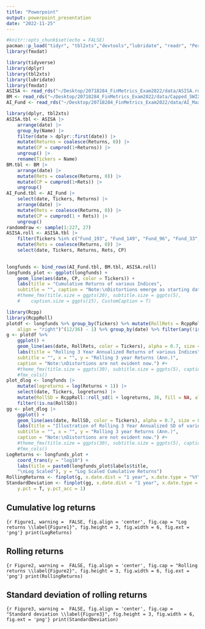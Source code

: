 ```yaml
---
title: "Powerpoint"
output: powerpoint_presentation
date: "2022-11-25"
---
```


```r
#knitr::opts_chunk$set(echo = FALSE)
pacman::p_load("tidyr", "tbl2xts","devtools","lubridate", "readr", "PerformanceAnalytics", "ggplot2", "dplyr", "rmsfuns", "tibble", "knitr", "lubridate", "pacman", "PortRisk", "psych", "quadprog", "RcppRoll", "rmarkdown", "rmgarch", "rportfolio", "tbl2xts", "Texevier", "tidyfit", "tidyverse", "broom", "xts", "zoo", "factoextra", "FactoMineR", "fEcofin", "fmxdat", "glue", "huxtable")
library(fmxdat)
```

```r
library(tidyverse)
library(dplyr)
library(tbl2xts)
library(lubridate)
library(fmxdat)
ASISA <- read_rds("~/Desktop/20718284_FinMetrics_Exam2022/data/ASISA.rds")
BM <- read_rds("~/Desktop/20718284_FinMetrics_Exam2022/data/Capped_SWIX.rds")
AI_Fund <- read_rds("~/Desktop/20718284_FinMetrics_Exam2022/data/AI_Max_Fund.rds")
```

```r
library(dplyr, tbl2xts)
ASISA.tbl <- ASISA |> 
    arrange(date) |> 
    group_by(Name) |> 
    filter(date > dplyr::first(date)) |> 
    mutate(Returns = coalesce(Returns, 0)) |> 
    mutate(CP = cumprod(1+Returns)) |> 
    ungroup() |>
    rename(Tickers = Name)
BM.tbl <- BM |> 
    arrange(date) |> 
    mutate(Rets = coalesce(Returns, 0)) |> 
    mutate(CP = cumprod(1+Rets)) |> 
    ungroup() 
AI_Fund.tbl <- AI_Fund |> 
    select(date, Tickers, Returns) |> 
    arrange(date) |> 
    mutate(Rets = coalesce(Returns, 0)) |> 
    mutate(CP = cumprod(1 + Rets)) |> 
    ungroup() 
randomdraw <- sample(1:227, 27)
ASISA.roll <- ASISA.tbl |> 
    filter(Tickers %in% c("Fund_193", "Fund_149", "Fund_96", "Fund_33", "Fund_21", "Fund_122", "Fund_72", "Fund_99", "Fund_7", "Fund_211", "Fund_226", "Fund_198", "Fund_144", "Fund_106", "Fund_223", "Fund_209", "Fund_188", "Fund_163", "Fund_152", "Fund_43", "Fund_32", "Fund_169", "Fund_94", "Fund_11", "Fund_138", "Fund_67", "Fund_16")) |> 
    mutate(Rets = coalesce(Returns, 0)) |> 
    select(date, Tickers, Returns, Rets, CP)
    
```

```r
longfunds <- bind_rows(AI_Fund.tbl, BM.tbl, ASISA.roll)
longfunds_plot <- ggplot(longfunds) + 
    geom_line(aes(date, CP, color = Tickers)) + 
    labs(title = "Cumulative Returns of various Indices", 
    subtitle = "", caption = "Note:\nDistortions emerge as starting dates differ.") #+ 
    #theme_fmx(title.size = ggpts(20), subtitle.size = ggpts(5), 
    #    caption.size = ggpts(15), CustomCaption = T)
```


```r
library(Rcpp)
library(RcppRoll)
plotdf <- longfunds %>% group_by(Tickers) %>% mutate(RollRets = RcppRoll::roll_prod(1 + Returns, 36, fill = NA, 
    align = "right")^(12/36) - 1) %>% group_by(date) %>% filter(any(!is.na(RollRets))) %>% ungroup()
g <- plotdf %>% 
    ggplot() + 
    geom_line(aes(date, RollRets, color = Tickers), alpha = 0.7, size = 0.75) + 
    labs(title = "Rolling 3 Year Annualized Returns of various Indices", 
    subtitle = "", x = "", y = "Rolling 3 year Returns (Ann.)", 
    caption = "Note:\nDistortions are not evident now.") #+ 
    #theme_fmx(title.size = ggpts(30), subtitle.size = ggpts(5), caption.size = ggpts(25), CustomCaption = T) + 
    #fmx_cols()
plot_dlog <- longfunds |> 
    mutate(logreturns = log(Returns + 1)) |> 
    select(date, Tickers, logreturns) |> 
    mutate(RollSD = RcppRoll::roll_sd(1 + logreturns, 36, fill = NA, align = "right") * sqrt(12)) |> 
    filter(!is.na(RollSD))
gg <- plot_dlog |> 
    ggplot() + 
    geom_line(aes(date, RollSD, color = Tickers), alpha = 0.7, size = 0.75) + 
    labs(title = "Illustration of Rolling 3 Year Annualized SD of various Indices with differing start dates", 
    subtitle = "", x = "", y = "Rolling 3 year Returns (Ann.)", 
    caption = "Note:\nDistortions are not evident now.") #+ 
    #theme_fmx(title.size = ggpts(30), subtitle.size = ggpts(5), caption.size = ggpts(25), CustomCaption = T) + 
    #fmx_cols()
LogReturns <- longfunds_plot +
    coord_trans(y = "log10") + 
    labs(title = paste0(longfunds_plot$labels$title, 
    "\nLog Scaled"), y = "Log Scaled Cumulative Returns")
RollingReturns <- finplot(g, x.date.dist = "1 year", x.date.type = "%Y", x.vert = T, y.pct = T, y.pct_acc = 1)
StandardDeviation <- finplot(gg, x.date.dist = "1 year", x.date.type = "%Y", x.vert = T, 
    y.pct = T, y.pct_acc = 1)
```


## Cumulative log returns

```{r Figure1, warning =  FALSE, fig.align = 'center', fig.cap = "Log returns \\label{Figure1}", fig.height = 3, fig.width = 6, fig.ext = 'png'}
print(LogReturns)
```


## Rolling returns

```{r Figure2, warning =  FALSE, fig.align = 'center', fig.cap = "Rolling returns \\label{Figure2}", fig.height = 3, fig.width = 6, fig.ext = 'png'}
print(RollingReturns)
```

## Standard deviation of rolling returns

```{r Figure3, warning =  FALSE, fig.align = 'center', fig.cap = "Standard deviation \\label{Figure3}", fig.height = 3, fig.width = 6, fig.ext = 'png'}
print(StandardDeviation)
```

